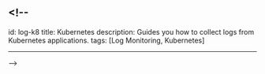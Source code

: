 ## <!--

id: log-k8
title: Kubernetes
description: Guides you how to collect logs from Kubernetes applications. 
tags: [Log Monitoring, Kubernetes]

---

\-->
